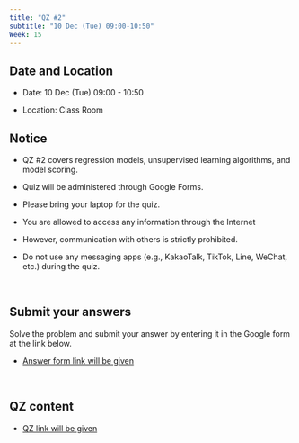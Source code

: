 ```yaml
---
title: "QZ #2"
subtitle: "10 Dec (Tue) 09:00-10:50"
Week: 15
---
```


## **Date and Location**

-   Date: 10 Dec (Tue) 09:00 - 10:50

-   Location: Class Room

## **Notice** 

-   QZ #2 covers regression models, unsupervised learning algorithms, and model scoring.

-   Quiz will be administered through Google Forms.

-   Please bring your laptop for the quiz.

-   You are allowed to access any information through the Internet

-   However, communication with others is strictly prohibited.

-   Do not use any messaging apps (e.g., KakaoTalk, TikTok, Line, WeChat, etc.) during the quiz.

<br>

## **Submit your answers**

Solve the problem and submit your answer by entering it in the Google form at the link below.

-   [Answer form link will be given]{.underline}

<br>

## **QZ content**

-   [QZ link will be given]{.underline}
